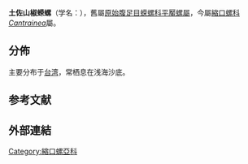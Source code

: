{{Speciesbox
 | taxon = Cantrainea tosaensis
 | display_parents = 3
 | authority = (Habe, 1953)
 | synonyms_ref = {{r|WoRMS_880291}}
 | synonyms = 
* ''Homalopoma tosaensis'' {{small|(Habe, 1953)}}（原來組合）{{r|shell_3411}}
}}

'''土佐山椒蝾螺'''（学名：''{{lang|la| Cantrainea tosaensis}}''），舊屬[[原始腹足目|原始腹足目]][[蝾螺科|蝾螺科]][[平厴螺屬|平厴螺屬]]{{r| shell_3411}}，今屬[[縮口螺科|縮口螺科]]''[[Cantrainea|Cantrainea]]''屬{{r| WoRMS_880291|Huang 2016}}。

==分佈==
主要分布于[[台湾|台湾]]{{r|shell_3411 |shelldoc_320090219045}}，常栖息在浅海沙底{{r|shell_3411}}。

==参考文献==
{{reflist |refs=
<ref name="Huang 2016">{{cite journal
 |last1=Huang |first1=S.-I.
 |last2=Fu    |first2=I-F.
 |last3=Poppe |first3=G.T.
 |year=2016
 |title=Taiwanese and Philippine Colloniidae. Nomenclatural remarks and the description of 17 new species (Gastropoda: Colloniidae)
 |journal=''[[Visaya_(期刊)|Visaya]]'' |volume=4 |issue=5 |pages=4-42 |language=en }}</ref> 
<ref name="shell_3411">{{cite web
 |url=http://shell.sinica.edu.tw/chinese/shellbase_detail.php?science_no=3411
 |title=国际贝库：土佐山椒蝾螺
 |publisher=台湾贝类资料库
 |accessdate=2018-04-23
 |language=zh-hant
 |archive-date=2018-10-02
 |archive-url=https://web.archive.org/web/20181002191733/http://shell.sinica.edu.tw/chinese/shellbase_detail.php?science_no=3411
 |dead-url=no
 }}</ref>
<ref name="shelldoc_320090219045">{{shelldoc_320090219045}}</ref>
<ref name="WoRMS_880291">{{WoRMS |id=880291 |title=''Cantrainea tosaensis'' (Habe, 1953) |date=2016-06-16 |access-date=2018-02-16 |last=Bouchet |first=Philippe }}</ref>
}}

==外部連結==
{{Taxonbar}}
[[Category:縮口螺亞科|Category:縮口螺亞科]]
